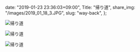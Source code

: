   date: "2019-01-23 23:36:03+09:00",
  Title: "帰り道",
  share_img: "/images/2019_01_18_3.JPG",
  slug: "way-back",
};

![帰り道](/images/2019_01_18_1.JPG)

![帰り道](/images/2019_01_18_2.JPG)

![帰り道](/images/2019_01_18_3.JPG)
